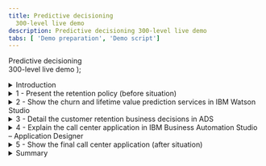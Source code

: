 ```yaml
---
title: Predictive decisioning
  300-level live demo
description: Predictive decisioning 300-level live demo
tabs: [ 'Demo preparation', 'Demo script']
---
```


  <span>
    Predictive decisioning <br/> 300-level live demo
  </span> );

<span id="top"></span>

<details>

<summary>Introduction</summary>
<br/>

Welcome to the call center customer retention demonstration. Today, I will show you how to rapidly improve your call center agent’s productivity when looking at retaining important valuable customers, so the agent can provide retention offers while interacting with customers on the phone. <br/><br/>

A key aspect of this demonstration is the use of artificial intelligence services inside automated rules-based decisions. We will use 2 IBM Cloud Paks: <br/>
•	**IBM Cloud Pak for Data** allows us to create and host the prediction services that we will use to better understand the customer's situation <br/>
•	**IBM Cloud Pak for Business Automation** allows us to create the automated call center application end-to-end using low-code/no-code editors <br/><br/>

I will show you how to: <br/>
•	Rapidly create prediction services from your historical data with no data science skills <br/>
•	Build an automated decision service that will mix business rules with machine learning predictions to select the most appropriate customer retention offer <br/>
•	Rapidly build a fully automated application that will invoke this decision service, which the call center agent will use to propose adapted retention offers <br/><br/>

Let’s get started!

<br/>

**[Go to top](#top)**

</details>

<details>

<summary>1 - Present the retention policy (before situation)</summary>
<br/>

| **1.1** | **Present the retention policy** |
| :---                   | :--- |
| **Action**             | Open the **Retention-Policy.pdf** document from your local environment. Note: This data file was already downloaded as one of the **demo installation files** in <a href="https://ibm-garage-tsa.github.io/platinum-demos/300-business-automation-predictive-decisioning/demo-preparation/#install-the-demo" target="_blank" rel="noreferrer">Demo preparation</a>. |
| **Screenshot**         | <br/> ![Open PDF](./images/1.1_Open_PDF_600.png) |
| **Action**             | Rapidly scroll down the document to show how retention offers were managed in the past. |
| **Screenshot**         | <br/> ![Scroll PDF](./images/1.1_Scroll_PDF_600.png) |
| **Narration**          | We will use a telecommunication call center example in this demo. SkyTalk call center agents are asked to offer retention promotions to customers who are upset. To do this, they have to use their own judgment to consider the opportunity to grant a retention offer. They also must choose what retention to suggest when they are discussing with the customer. <br/><br/> SkyTalk's sales and marketing division is regularly issuing a document explaining how agents could identify upset customers and what retention offers they can apply depending on the customer's situation. <br/><br/> This process leads to some various issues: <br/> •	Complexity for an agent to identify upset customers <br/> •	Customers may receive offers not adapted to their needs <br/> •	No cost control on how customers are retained <br/> •	Requires training and skills to distribute offers <br/> •	Retentions offers are not equally proposed across call center agents creating compliance issues <br/> •	It takes time on the phone for a call center agent to decide whet retention offer to propose <br/><br/> Seeing its retention budget increase, SkyTalk is looking to retain customers using a more efficient process, particularly a system that would be able to automatically: <br/> •	Assess the propensity to churn for a customer <br/> •	Estimate the lifetime values of the customer <br/> •	Find the most adapted retention offer for the customer <br/> •	Have a controlled and compliant way to give retention offers across the entire call centers <br/><br/> Let’s see how SkyTalk has faced all these challenges. To do this, we are going to visit 3 IBM Products with 2 IBM Cloud Paks. <br/><br/> I will start by showing you how you can create rapidly some prediction services in Cloud Pak for Data using IBM Watson Studio and IBM Machine learning. <br/><br/> In a second phase, we will move into the IBM Automation space with IBM Cloud Pak for Business Automation. There, I will show you how the retention offer decision service will mix these service insights with some automated business rules using IBM Automation Decision Services (ADS), an IBM Business Automation Studio (BAS) component that will allow you to deliver automated decision services without writing code. <br/><br/> Finally, we will move in a second component of BAS – Application Designer – that is the low code environment that has allowed us to design the Call center front end application that calls this decision service and provides recommendations to the call center agents. <br/><br/> Let’s start our journey now. |

<br/>

**[Go to top](#top)**

</details>

<details>

<summary>2 - Show the churn and lifetime value prediction services in IBM Watson Studio</summary>
<br/>

| **2.1** | **Open IBM Watson Studio** |
| :---                   | :--- |
| **Actions**            | Log in to <a href="http://cloud.ibm.com/" target="_blank" rel="noreferrer">IBM Cloud</a>, and enter your own environment space. |
| **Screenshots**        | <br/> ![IBM Cloud](./images/2.1.1_600.png) <br/> <br/> ![Environment](./images/2.1.2_600.png) |
| **Actions**            | Under **Resource summary**, select **Service and software**. Then, click on **Watson Studio**. |
| **Screenshots**        | <br/> ![Dashboard](./images/2.1.3_600.png) <br/> <br/> ![Services and software](./images/2.1.4_600.png) |
| **Action**             | Click on **Get Started**, and you will be directed to IBM Watson Studio. |
| **Screenshots**        | <br/> ![Get Started](./images/2.1.5_600.png) <br/> <br/> ![IBM Watson Studio](./images/2.1.5_1_600.png) |
| **Narration**          | The first challenge is to find a way to rapidly identify customers with a high propensity to churn and estimate their lifetime value. Lifetime value is a prognostication of the net profit contributed to the whole future relationship with a customer. <br/><br/> With this information, SkyTalk can estimate the opportunity to provide a retention offer and invest more on retention budgets for customers with the high lifetime value. <br/><br/> SkyTalk has used IBM Watson Studio, from the IBM Cloud Pak for Data, to create prediction services that are leveraging ML technologies to make predictions as we can see here. Let’s see how IBM Watson Studio allows you to rapidly deliver these services without requiring any data science skills. |

<br/>

| **2.2** | **Show the Churn historical data file** |
| :---                   | :--- |
| **Actions**            | Open the customer retention project. Within **Data assets**, click on **customer-churn-data.csv**. |
| **Screenshots**        | <br/> ![Projects](./images/2.2.1_600.png) <br/> <br/> ![Data Assets](./images/2.2.1_1_600.png) |
| **Actions**            | Explain the historical data file, and highlight the **CHURN** column. Then, return to the project view by clicking on the project in the breadcrumb trail. |
| **Screenshots**        | <br/> ![Data](./images/2.2.3_600.png) <br/> <br/> ![Navigation](./images/2.2.4_600.png) |
| **Narration**          | With any machine learning models, you need data to build a model and train it. This is done automatically using IBM AutoAI. All you must do is provide the dataset in CSV format. As we can see, we have plenty of attributes and one of them indicates that a given customer has churned. This historical data file is coming from the SkyTalk call center historical database. The churn attribute is the one we want to predict. Auto AI has asked us for what attribute to predict before starting to build and test the model for us. |

<br/>

| **2.3** | **Show the model experiment** |
| :---                   | :--- |
| **Action**             | Click on the **Customer retention demo CHURN experiment**. |
| **Screenshot**         | <br/> ![Experiment](./images/2.3.1_600.png) |
| **Actions**            | Scroll down to the **Pipeline leaderboard** section. Click on the first row, and show the **Model evaluation** curve. Then, close the view. |
| **Screenshots**        | <br/> ![Summary](./images/2.3.1_1_600.png) <br/> <br/> ![Pipeline Leaderboard](./images/2.3.2_600.png) <br/> <br/> ![Pipeline](./images/2.3.3_600.png) |
| **Actions**            | Click on the **Pipeline comparison** tab, and show the **Metric chart**. Then, return to the project view. |
| **Screenshot**         | <br/> ![Pipeline Comparison](./images/2.3.6_600.png) |
| **Narration**          | AutoAI has run many experiments for us, as we can see now in this pipeline table. Going down to the experiment list, let's select the best one. You can see some evaluation criteria for that experiment. AutoAI has automatically tested various experiments to select the best model, as we can see in the **Pipeline comparison** tab. Once again, all of this is performed automatically with no action required on your side. |

<br/>

| **2.4** | **Explain the models** |
| :---                   | :--- |
| **Action**             | Click on the Churn model. |
| **Screenshot**         | <br/> ![Models](./images/2.4.1_600.png) |
| **Action**             | Explain the **Input Schema**. |
| **Screenshot**         | <br/> ![Input Schema](./images/2.4.2_600.png) |
| **Narration**          | From this experiment, the model can be generated. You can already preview the input data that will be required to get the churn prediction. The service will return the prediction with some probabilities attached to that decision. |

<br/>

| **2.5** | **Show the model deployment** |
| :---                   | :--- |
| **Actions**            | Click on the **IBM Watson Studio** icon (top left corner) to return to IBM Watson Studio, and click on the **Deployment Space**. |
| **Screenshot**         | <br/> ![IBM Watson Studio](./images/2.5.1_600.png) |
| **Actions**            | Click on the **Assets** tab, and show the two assets corresponding to the two models. |
| **Screenshot**         | <br/> ![Assets](./images/2.5.3_600.png) |
| **Actions**            | Click on the **Deployments** tab, and show the deployed services. Click on the Churn service, and click on the **Test** tab. |
| **Screenshot**         | <br/> ![Deployments](./images/2.5.5_600.png) |
| **Actions**            | Enter some input data, and click on **Add to list**. Select the list, and click on **Predict**. Then, show the prediction result. <br/><br/> Example input data: M/M/3/56000/N/42/CC/105/1 |
| **Screenshots**        | <br/> ![Input](./images/2.5.8_600.png) <br/><br/> ![Predict](./images/2.5.10_600.png) <br/><br/> ![Result](./images/2.5.11_600.png) |
| **Actions**            | Enter a different set of input data to predict, and show the prediction result. <br/><br/> Example input data: Example input data: F/S/1/38000/N/24/CC/229/3  |
| **Screenshot**         | <br/> ![Input](./images/2.5.12_600.png) <br/><br/> ![Result](./images/2.5.13_600.png) |
| **Narration**          | The last step is to deploy this service in the IBM Watson ML environment on the cloud. Let’s jump to the deployment space in IBM Watson Studio. <br/><br/> From the **Assets** tab, we can now see the two model assets and their equivalent deployed instances. <br/><br/> The 2 churn and lifetime service instances are here, and they are ready to be used by any application. <br/><br/> Let’s test our Churn service by entering some input values. We can see the prediction result for that testing data. In this example, the result is **False** with a probability of 78%. Let’s use a different dataset. For this second profile, the prediction is **True** with a probability of 99.5%, which isn't surprising since this data is really similar to one of our experiment values. <br/><br/> Now that we have seen how the 2 predictions services are created in IBM Cloud Pak for Data and Watson Studio using AutoAI, let’s now move to IBM Cloud Pak for Automation and see how these two services are going to be consumed by the business rules. |

<br/>

**[Go to top](#top)**

</details>

<details>

<summary>3 - Detail the customer retention business decisions in ADS</summary>
<br/>

| **3.1** | **Start ADS** |
| :---                   | :--- |
| **Actions**            | Log in to your IBM Automation instance using your ROKS credentials. In the menu bar, open **Business automations** under **Design**. |
| **Screenshots**        | <br/> ![IBM Automation](./images/3.1.1_600.png) <br/> <br/> ![Menu](./images/3.1.2_600.png) |
| **Actions**            | Open the **Decision** menu, and then open the **Telco retention decision service**. You are now in ADS. |
| **Screenshots**        | <br/> ![Decision](./images/3.1.3_600.png) <br/> <br/> ![ADS](./images/3.1.4_600.png) |
| **Narration**          | Let’s now move to IBM Automation Decision Services and see how to build a rule-based decision service that leverages these two prediction services developed with IBM Watson Studio. |

<br/>

| **3.2** | **Show the machine learning provider** |
| :---                   | :--- |
| **Actions**            | Open the project settings, and click on the **Machine learning providers** tab. |
| **Screenshots**        | <br/> ![Settings](./images/3.2.1_600.png) <br/> <br/> ![ML Providers](./images/3.2.2_600.png) |
| **Action**             | **Edit** the **ADS Demo ML provider** to explain the details. Show the ML provider's connection details. |
| **Screenshots**        | <br/> ![Edit](./images/3.2.3_600.png) <br/> <br/> ![Details](./images/3.2.4_600.png) |
| **Action**             | Click **Cancel**, and then return to the **Telco retention decision service** by clicking on it in the breadcrumb trail. |
| **Screenshot**         | <br/> ![Telco](./images/3.2.6_600.png) |
| **Narration**          | We've used a built-in machine learning provider to be able to use our two prediction services in our business rules. <br/><br/> To configure the machine learning provider, all you have to provide is some info like an API key to connect to your IBM Cloud account, the service URL, and the deployment space ID where the two services have been deployed. |

<br/>

| **3.3** | **Show the two ML models** |
| :---                   | :--- |
| **Actions**            | Click on the **Telco retention DS** tile, and go to the **Predictive models** tab. |
| **Screenshots**        | <br/> ![Telco](./images/3.3.1_600.png) <br/><br/> ![Predictive Models](./images/3.3.2_600.png) |
| **Action**             | Click on **Customer Churn**. Explain that the service is connected to the Churn deployed service in IBM Watson Studio. |
| **Screenshots**        | <br/> ![Models](./images/3.3.3_600.png) <br/><br/> ![Customer Churn](./images/3.3.4_600.png) |
| **Action**             | Click on the **back** button in your browser, and then click on the **Input mapping** box in the diagram. |
| **Screenshot**         | <br/> ![Input Mapping](./images/3.3.6_600.png) |
| **Action**             | Open the **Logic** tab, and open the **mapping** rule. Explain the **mapping** rule, and then click on **Back to the diagram** to return to the diagram. |
| **Screenshots**        | <br/> ![Logic](./images/3.3.7_600.png) <br/><br/> ![Mapping](./images/3.3.8_600.png) <br/><br/> ![Mapping](./images/3.3.9_600.png) <br/><br/> ![Back](./images/3.3.10_600.png) |
| **Action**             | Select the **ML model invocation** box in the diagram. |
| **Screenshot**         | <br/> ![ML Model Invocation](./images/3.3.11_600.png) |
| **Action**             | Open the **Logic** tab, and open the **prediction** rule. Explain the **prediction**, and then return to the diagram. |
| **Screenshots**        | <br/> ![Logic](./images/3.3.12_600.png) <br/><br/> ![Prediction](./images/3.3.13_600.png) <br/><br/> ![Prediction](./images/3.3.14_600.png) |
| **Action**             | Select the **Output mapping** box in the diagram. |
| **Screenshots**        | <br/> ![Output Mapping](./images/3.3.16_600.png) |
| **Action**             | Open the **Logic** tab, and open the **churn** rule. Explain the **churn** rule. Repeat this step to open the **check error** rule. |
| **Screenshots**        | <br/> ![Logic](./images/3.3.17_600.png) <br/><br/> ![Check Error](./images/3.3.19_600.png) |
| **Action**             | Return to **Telco retention DS** via the breadcrumb trail. |
| **Screenshots**        | <br/> ![Telco](./images/3.3.20_600.png) |
| **Narration**          | The ML provider is configured. You can now create some models that you will be able to use within your decision model. Let’s have a look at the Churn model. This model is directly connected to the deployed instance in our IBM Watson Studio deployment space. The input and output data mapping is also performed from here. <br/><br/> The **mapping** rule is defining the one-to-one mapping between the service input data and the object model definition in ADS. <br/><br/> The model invocation is also as simple as that business rule where we provided the input data, as seen in the previous step. <br/><br/> Finally, the output mapping rules will help us get the results from the service and map them to the ADS object model as well. <br/><br/> The churn result rules will format the result if the prediction is true, meaning the customer has a high propensity to churn. <br/><br/> If the call to the service is failing, you can also create a specific rule that will set the churn prediction to 50/50. <br/><br/> We can now consume these models from our decision model. |

<br/>

| **3.4** | **Show the decision model** |
| :---                   | :--- |
| **Actions**            | Click on the **Decision models** tab, and open the **Retention offer** decision model. Explain the decision diagram. |
| **Screenshots**        | <br/> ![Decision Models](./images/3.4.1_600.png) <br/><br/> ![Diagram](./images/3.4.3_600.png) |
| **Action**             | Select the **Ranked retention offers** box in the diagram. |
| **Screenshot**         | <br/> ![Ranked Retention Offers](./images/3.4.4_600.png) |
| **Action**             | Select the **Logic** tab, and explain the four ranked offers. |
| **Screenshot**         | <br/> ![Logic](./images/3.4.5_600.png) |
| **Action**             | Click on the **Send survey** rule, and show the simple business rule. |
| **Screenshot**         | <br/> ![Send Survey](./images/3.4.6_600.png) |
| **Action**             | Click on the **Upgrade** rule, and explain the upgrade policy. Highlight the **logical upgrade** parameter that is computed from a decision table. Then, click on **Back to the diagram**. |
| **Screenshot**         | <br/> ![Upgrade](./images/3.4.7_600.png) |
| **Action**             | Select the **Logical upgrade** box. Select the **Logic** tab, and open the **upgrade table**. Explain the decision table. |
| **Screenshots**        | <br/> ![Logical Upgrade](./images/3.4.9_600.png) <br/><br/> ![Logic](./images/3.4.10_600.png) |
| **Action**             | Select one row and hover the mouse over the row number to display the rule. Then, click on **Back to the diagram**. |
| **Screenshot**         | <br/> ![Upgrade Table](./images/3.4.12_600.png) |
| **Action**             | Select the **Retention monthly budget** box. Select the **Logic** tab, and show the **size importance** rule. Explain the call to the decision service and how it is being used in the business rule. |
| **Screenshots**        | <br/> ![Retention Monthly Budget](./images/3.4.14_600.png) <br/><br/> ![Size Importance](./images/3.4.15_600.png) |
| **Narration**          | Let’s have a look at the business rules of the decision. The global decision is modeled using this Decision Modeling Notation (DMN) diagram. The top decision is decomposed into sub-decisions and uses some input parameters (in green) or call to ML external services (in purple). <br/><br/> The retention offer selection decision has two main parts. The first one (right hand side) is about ranking different offers that may be suitable for the customer. On the left hand side, we are using the prediction service to estimate the opportunity to give a specific offer that takes the churn risk and the retention cost into consideration. <br/><br/> The ranking sub-decisions are done with different types of rules that will be evaluated in sequence. <br/><br/> The first one is the basic offer. Here, the business rule will just send a customer survey. We can consider that rule as being the default one. Note that this rule is written in English that is non-technical and easy to understand. <br/><br/> Another rule is dealing with logical upgrades of the subscription. In that rule, the logical upgrade parameter is set with another type of rule artifact: the decision table. <br/><br/> Let’s see the logical upgrade policy by opening the decision table. <br/><br/> This table defines the criteria to be eligible for a logical upgrade. Let’s see one example. <br/><br/> For every row of the table, you can see the rule in plain text. <br/><br/> All the offer selections and rankings are then managed with a combination of natural language rules and decision tables organized in this hierarchical way. <br/><br/> Let’s now see the second part of the main decision. <br/><br/> In this section, we will invoke the predictive services that we have just seen in IBM Watson Studio and that we can now access thanks to the built-in machine learning provider. <br/><br/> Everything is managed with business rules. Let’s see the **size importance** rule first. <br/><br/> From that rule, we are creating variables that will collect the results from the two prediction services. These results will be gathered at execution time. <br/><br/> In this example, the rule is simply computing a customer value based on the churn and lifetime value predictions, but you can imagine more complex policies that could use decision tables for prediction probabilities and other prediction outcomes. |

<br/>

| **3.5** | **Show the decision execution** |
| :---                   | :--- |
| **Actions**            | Click on **Run**. Select the first dataset, and click **Run**. |
| **Screenshot**         | <br/> ![Data](./images/3.5.2_600.png) |
| **Action**             | Show the result, and particularly highlight the prediction service results. |
| **Screenshots**        | <br/> ![Result](./images/3.5.4_600.png) <br/><br/> ![Highlight](./images/3.5.5_600.png) |
| **Action**             | Return to the **Telco retention decision service** via the breadcrumb trail. |
| **Screenshots**        | <br/> ![Telco](./images/3.5.6_600.png) <br/><br/> ![Telco](./images/3.5.7_600.png) |
| **Narration**          | When all the rules are defined, you can test the decision within ADS before the final deployment. <br/><br/> We can use a pre-defined dataset and see the decision results. <br/><br/> The decision result is displayed here, and you can also see the prediction details to further refine the rules and allocation strategy. |

<br/>

| **3.6** | **Show the deployment process** |
| :---                   | :--- |
| **Actions**            | Click on **Deploy**, and show the service version which you have already deployed. |
| **Screenshot**         | <br/> ![Deploy](./images/3.6.2_600.png) |
| **Action**             | Click on **Business Automations** (above **Telco retention decision service**). Click on **Published automation services**, and show your services. |
| **Screenshot**         | <br/> ![Business Automations](./images/3.6.4_600.png) |
| **Action**             | Click on your **telco_retention** service, and expand the **retentionOffer** operation. Explain the input/output and prediction service operations as well. |
| **Screenshot**         | <br/> ![telco_retention](./images/3.6.5_600.png) |
| **Narration**          | The decision service is now ready to be deployed in production in Cloud Pak for Business Automation. <br/><br/> To deploy a service, you simply create a new version and then deploy that version. <br/><br/> From the **Deploy** menu, you can see all the previously deployed decisions with their decision operation. <br/><br/> Once it's deployed, the service can be published so that any other Cloud Pak for Business Automation elements can use it. <br/><br/> From the decision service view, you can see the input and output parameters to which other application will have to connect in order to operate the decision service. <br/><br/> Let’s now see how this service is used in a Cloud Pak for Business Automation application developed using the low-code editor: Application Designer in IBM Automation Studio. |

<br/>

**[Go to top](#top)**

</details>

<details>

<summary>4 - Explain the call center application in IBM Business Automation Studio – Application Designer</summary>
<br/>

| **4.1** | **Open Application Designer** |
| :---                   | :--- |
| **Action**             | In the menu bar, open **Business applications** under **Design**. |
| **Screenshot**         | <br/> ![Menu](./images/4.1.1_600.png) |
| **Actions**            | Open the **Telco Retention Application** tile. Go on the **Starting Page**, and navigate through the different menus and elements. |
| **Screenshots**        | <br/> ![Telco](./images/4.1.2_600.png) <br/><br/> ![Starting Page](./images/4.1.3_600.png) |
| **Actions**            | Show the **Automation service** element. Click on **Add** to show the different deployed automation services. |
| **Screenshots**        | <br/> ![Telco](./images/4.1.4_1_600.png) <br/><br/> ![Telco](./images/4.1.4_1_600.png) <br/><br/> ![Deployed Services](./images/4.1.5_600.png) |
| **Actions**            | Click on **Cancel**, and then open the **Diagram** tab. |
| **Screenshot**         | <br/> ![Diagram](./images/4.1.7_600.png) |
| **Actions**            | Select the **Call telco_retention-ds** node. Explain the **Implementation**, and show the **Data Mapping**. |
| **Screenshots**        | <br/> ![Node](./images/4.1.8_600.png) <br/><br/> ![Implementation](./images/4.1.9_600.png) <br/><br/> ![Data Mapping](./images/4.1.10_600.png) |
| **Actions**            | Go back to the **Starting Page** tab, and show the **Get Offer** button. |
| **Screenshots**        | <br/> ![Starting Page](./images/4.1.11_600.png) <br/><br/> ![Get Offer](./images/4.1.12_600.png) |
| **Actions**            | Return to the **Diagram** tab, and show how the decision service is called from the page. |
| **Screenshot**         | <br/> ![Decision Service](./images/4.1.14_600.png) |
| **Action**             | Return to **Business Applications**. |
| **Screenshots**        | <br/> ![Business Applications](./images/4.1.15_600.png) <br/><br/> ![Business Applications](./images/4.1.16_600.png) |
| **Narration**          | Let’s now move into Application Designer and see how the call center front-end application is implemented and how the decision service is used in that application. <br/><br/> Let’s open the **Telco Retention Application** project. <br/><br/> Application Designer is the Cloud Pak for Business Automation's low-code editor. From Application Designer, you can rapidly design client applications by drag-and-dropping elements, specifying their behavior, adjusting the look and feel, and using JavaScript to implement specific actions, events, or element behaviors. <br/><br/> One important element that you can drag-and-drop in your application is an automation service. This is exactly how the developer built this application. <br/><br/> In just one drop, the service is integrated in the application, and all the required input and output field elements are directly created in the GUI. It's just a question of design, alignment, and interface behavior implementation. <br/><br/> A diagram view helps to implement the application behavior. In this simple example, we simply have one main page in our application. However, you can imagine more complex situations in which a user navigates across different pages. This diagram helps organize the navigation in the application. <br/><br/> A particular aspect of this diagram is this **Call telco_retention-ds** box. This is our ADS decision service. Clicking on the box gives you access to some specific details like its implementation (i.e., what service instance will be invoked) and the input/output data. <br/><br/> In the GUI, you can see this **Get Offer** button. Coming back to the diagram, we can see that clicking on the button will trigger the call to our decision service. <br/><br/> Let’s now see this business application in action. |

<br/>

**[Go to top](#top)**

</details>

<details>

<summary>5 - Show the final call center application (after situation)</summary>
<br/>

| **5.1** | **Open the application** |
| :---                   | :--- |
| **Action**             | In the **Telco Retention Application** tile, click on **Preview**. |
| **Screenshot**         | <br/> ![Telco](./images/5.1.1_600.png) |
| **Action**             | Resize the view to see all of the screen. |
| **Screenshot**         | <br/> ![Resize](./images/5.1.2_600.png) |
| **Narration**          | Let’s now see the final application in action. <br/><br/> In this demo, I will open the application using the preview mode, but you can also deploy the application in the Cloud Pak for Business Automation application runtime environment. <br/><br/> This preview mode is also accessible within Application Designer to test and improve the application. |

<br/>

| **5.2** | **Test some different use cases** |
| :---                   | :--- |
| **Actions**            | Enter the name of one customer, and then click on **Search**. If **No customer found** is displayed, please enter a valid sample name. <br/><br/> Note: You have three pre-defined profiles: John Smith, Peter Carter, and Sarah Miller. If you don’t remember them, click on the **?** icon for help. |
| **Screenshot**         | <br/> ![Search](./images/5.2.2_600.png) |
| **Actions**            | Click on the **Get Offer** button, and show the decision service result. |
| **Screenshot**         | <br/> ![Result](./images/5.2.4_600.png) |
| **Actions**            | You can try other profiles or change the profile's values to see the impact on the final retention offer decision. <br/><br/> Experiment with **Peter Carter**. |
| **Screenshots**        | <br/> ![Peter](./images/5.2.6_1_600.png) <br/><br/> ![Peter](./images/5.2.6_2_600.png) |
| **Actions**            | Experiment with **Sarah Miller**. |
| **Screenshots**        | <br/> ![Sarah](./images/5.2.7_1_600.png) <br/><br/> ![Sarah](./images/5.2.7_2_600.png) <br/><br/> ![Sarah](./images/5.2.7_3_600.png) |
| **Narration**          | In our demo, this application is used by the SkyTalk call center agents. When they receive incoming calls, they can access some customer operational data and some personal data which customers have agreed to share with SkyTalk for promotional purposes. <br/><br/> With Application Designer, you can not only design interfaces but also specify some particular behaviors, such as deactivating a button until certain conditions are met. <br/><br/> If a call center agent receives an incoming call from **John Smith**, the agent can start the discussion while recovering the customer data. <br/><br/> At the same time, the agent can see if a retention offer is recommended automatically. In this example, there's no major recommendation for John. The only recommendation is to simply send him a customer satisfaction survey. <br/><br/> With **Peter Carter**, a retention offer is suggested on his current subscription at a reasonable retention cost. <br/><br/> Let’s see what the result is with **Sarah Miller**. If you remember from the retention service test, Sarah has an extremely high propensity to Churn (99%). <br/><br/> Let’s get Sarah’s details and see the suggested retention offer. <br/><br/> Sarah is being offered one of the most important and costly retention offers. The automated decision service has evaluated the risk vs. cost before granting this interesting offer to Sarah. |

<br/>

**[Go to top](#top)**

</details>

<details>
<summary>Summary</summary>
<br/>

In this demo, we have seen how Cloud Pak for Business Automation can be used to deliver high value services in call centers. <br/><br/>
We have seen how easy it is to rapidly create prediction service by using IBM Watson Machine Learning with historical data that any organization may have in their historical logs. Creating such prediction services is easy and requires absolutely no data science skills. <br/><br/>
We have seen how these prediction services can be used and leveraged inside rule-based decisions to better guide the decision-making process with predictive insights. <br/><br/>
We have also seen that the Cloud Pak for Business Automation is a cloud-based solution that allows you to address automation problems end-to-end, from the first customer touchpoint to the final interaction. <br/><br/>
Last but not least, we have seen how you can rapidly deliver new call center interfaces that can leverage these services, all of which are hosted on the IBM Cloud platform. <br/><br/>
With the help of this application, call center agents can now provide retention offers faster, more accurately, and in a cost-controlled way with just one click! <br/><br/>
Cloud Pak for Business Automation, combined with IBM Watson Machine learning, can help you better leverage your historical insights and turn these insights into actions. <br/><br/>
And with IBM Automation Decision Services, the business logic is easy to understand and can be put in the hands of subject matter experts. There's no need for IT development skills to update the business logic. <br/><br/>

<br/>

**[Go to top](#top)**

</details>
